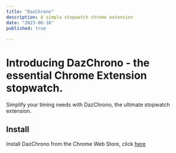 ```yaml
---
title: "DazChrono"
description: A simple stopwatch chrome extension
date: "2023-06-16"
published: true
  
---
```


# Introducing DazChrono - the essential Chrome Extension stopwatch.

Simplify your timing needs with DazChrono, the ultimate stopwatch extension.

## Install

Install DazChrono from the Chrome Web Store, click [here](https://chrome.google.com/webstore/detail/dazchrono/gdoegjkgapmnoedbmlicojiikgchdogc)
